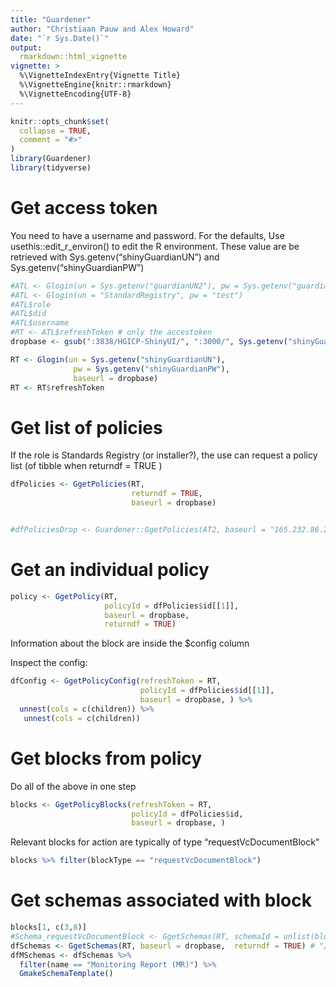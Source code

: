 ---
title: "Guardener"
author: "Christiaan Pauw and Alex Howard"
date: "`r Sys.Date()`"
output: 
  rmarkdown::html_vignette
vignette: >
  %\VignetteIndexEntry{Vignette Title}
  %\VignetteEngine{knitr::rmarkdown}
  %\VignetteEncoding{UTF-8}
---

```{r setup, include = FALSE}
knitr::opts_chunk$set(
  collapse = TRUE,
  comment = "#>"
)
library(Guardener)
library(tidyverse)
```

# Get access token

You need to have a username and password. For the defaults, Use usethis::edit_r_environ() to edit the R environment. These value are be retrieved with Sys.getenv("shinyGuardianUN") and Sys.getenv("shinyGuardianPW")

```{r}
#ATL <- Glogin(un = Sys.getenv("guardianUN2"), pw = Sys.getenv("guardianPW2"))
#ATL <- Glogin(un = "StandardRegistry", pw = "test")
#ATL$role
#ATL$did
#ATL$username
#RT <- ATL$refreshToken # only the accestoken
dropbase <- gsub(":3838/HGICP-ShinyUI/", ":3000/", Sys.getenv("shinyGuardianURL"))

RT <- Glogin(un = Sys.getenv("shinyGuardianUN"), 
              pw = Sys.getenv("shinyGuardianPW"), 
              baseurl = dropbase)
RT <- RT$refreshToken

```

# Get list of policies 

If the role is Standards Registry (or installer?), the use can request a policy list (of tibble when returndf = TRUE )

```{r}
dfPolicies <- GgetPolicies(RT, 
                           returndf = TRUE, 
                           baseurl = dropbase)


#dfPoliciesDrop <- Guardener::GgetPolicies(AT2, baseurl = "165.232.86.237:3000")
```


# Get an individual policy

```{r}
policy <- GgetPolicy(RT, 
                     policyId = dfPolicies$id[[1]], 
                     baseurl = dropbase, 
                     returndf = TRUE)
```
Information about the block are inside the $config column

Inspect the config:

```{r}
dfConfig <- GgetPolicyConfig(refreshToken = RT,  
                             policyId = dfPolicies$id[[1]], 
                             baseurl = dropbase, ) %>% 
  unnest(cols = c(children)) %>% 
   unnest(cols = c(children))
```


# Get blocks from policy

Do all of the above in one step

```{r}
blocks <- GgetPolicyBlocks(refreshToken = RT, 
                           policyId = dfPolicies$id,
                           baseurl = dropbase, )
```

Relevant blocks for action are typically of type "requestVcDocumentBlock"

```{r}
blocks %>% filter(blockType == "requestVcDocumentBlock")
```
# Get schemas associated with block

```{r}
blocks[1, c(3,8)]
#Schema_requestVcDocumentBlock <- GgetSchemas(RT, schemaId = unlist(blocks[1, c(8)]), returndf = TRUE)
dfSchemas <- GgetSchemas(RT, baseurl = dropbase,  returndf = TRUE) # "/schema/{schemaId}" gives a 500 so get everything and filter
dfMSchemas <- dfSchemas %>% 
  filter(name == "Monitoring Report (MR)") %>% 
  GmakeSchemaTemplate()
```


